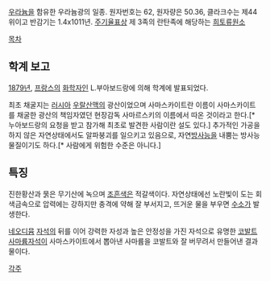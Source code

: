 [[우라늄]]을 함유한 우라늄광의 일종.
원자번호는 62, 원자량은 50.36, 클라크수는 제44위이고 반감기는 1.4x1011년.
[[주기율표]]상 제 3족의 란탄족에 해당하는 [[희토류]]원소

[[목차]]
== 학계 보고 ==
[[1879년]], [[프랑스]]의 [[화학자]]인 L.부아보드랑에 의해 학계에 발표되었다.

최초 채굴지는 [[러시아]] [[우랄산맥]]의 광산이었으며 사마스카이트란 이름이 사마스카이트를 채굴한 광산의 책임자였던 현장감독 사마르스키의 이름에서 따온 것이라고 한다.[* 누아보드랑의 요청을 받고 참가해 최초로 발견한 사람이란 설도 있다.] 추가적인 가공을 하지 않은 자연상태에서도 알파붕괴를 일으키고 있음으로, 자연[[방사능]]을 내뿜는 방사능 물질이기도 하다.[* 사람에게 위험한 수준은 아니다.]

== 특징 ==
진한황산과 묽은 무기산에 녹으며 [[조흔색]]은 적갈색이다.
자연상태에선 노란빛이 도는 회색금속으로 압력에는 강하지만 충격에 약해 잘 부서지고, 뜨거운 물을 부우면 [[수소]]가 발생한다.

[[네오디뮴]] [[자석]]의 뒤를 이어 강력한 자성과 높은 안정성을 가진 자석으로 유명한 [[코발트]] [[사마륨]]자석이 사마스카이트에서 뽑아낸 사마륨을 코발트와 잘 버무려서 만들어낸 결과물이다.

[[각주]]


